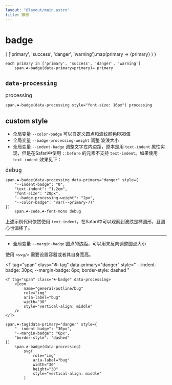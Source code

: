 ```yaml
---
layout: "@layout/main.astro"
title: 徽标
---
```




# badge

<Grid inline>
{
    ['primary', 'success', 'danger', 'warning'].map(primary => 
        <T
            tag='span'
            class="☘-badge"
            data-primary={primary}
        >{primary}</T>
    )
}
</Grid>

```pug
each primary in ['primary', 'success', 'danger', 'warning']
    span.☘-badge(data-primary=primary)= primary
```

## `data-processing`

<T tag="span" class="☘-badge" data-processing style="font-size: 16px">processing</T>

```pug
span.☘-badge(data-processing style="font-size: 16px") processing
```

## custom style

- 全局变量 `--color-badge` 可以自定义圆点和波纹颜色RGB值
- 全局变量 `--badge-processing-weight` 调整 波浪大小
- 全局变量 `--indent-badge` 调整文字左内边距，原本是用 `text-indent` 属性实现，但是在Safari中使用 `::before` 的元素不支持 `text-indent`。如果使用 `text-indent` 效果见下：

<T tag="span" class="☘-badge" data-processing data-primary="danger" style="
    --indent-badge: 0; 
    text-indent: 1.2em; 
    font-size: 20px; 
    --badge-processing-weight: 2px;
    --color-badge: var(--primary-7)
">`debug`</T>

```pug
span.☘-badge(data-processing data-primary="danger" style={
    "--indent-badge": "0",
    "text-indent": "1.2em",
    "font-size": "20px",
    "--badge-processing-weight": "2px",
    "--color-badge": "var(--primary-7)"
})
    span.☘-code.☘-font-mono debug
```

上述示例代码依然使用 `text-indent`，在Safari中可以观察到波纹是椭圆形，且圆心也偏移了。

***

- 全局变量 `--margin-badge` 圆点的边距，可以用来反向调整圆点大小

使用 `<svg/>` 需要设置容器或者其自身宽高。

<T
    tag="span"
    class="☘-tag"
    data-primary="danger"
    style="
        --indent-badge: 30px;
        --margin-badge: 6px;
        border-style: dashed
    "
>
    <T tag="span" class="☘-badge" data-processing>
        <Icon
            name="general/outline/bug"
            role="img"
            aria-label="bug"
            width="30"
            style="vertical-align: middle"
        />
    </T>
</T>

```pug
span.☘-tag(data-primary="danger" style={
    "--indent-badge": "30px",
    "--margin-badge": "6px",
    "border-style": "dashed"
})
    span.☘-badge(data-processing)
        svg(
            role="img"
            aria-label="bug"
            width="30"
            height="30"
            style="vertical-align: middle"
        )
```
